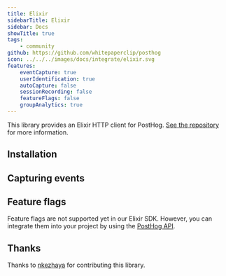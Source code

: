 ```yaml
---
title: Elixir
sidebarTitle: Elixir
sidebar: Docs
showTitle: true
tags:
    - community
github: https://github.com/whitepaperclip/posthog
icon: ../../../images/docs/integrate/elixir.svg
features:
    eventCapture: true
    userIdentification: true
    autoCapture: false
    sessionRecording: false
    featureFlags: false
    groupAnalytics: true
---
```


This library provides an Elixir HTTP client for PostHog. [See the repository](https://github.com/whitepaperclip/posthog) for more information.

## Installation


<ElixirInstall />

## Capturing events


<ElixirSendEvents />

## Feature flags


<FeatureFlagsLibsIntro />

Feature flags are not supported yet in our Elixir SDK. However, you can integrate them into your project by using the [PostHog API](/docs/feature-flags/adding-feature-flag-code?tab=api).

## Thanks

Thanks to [nkezhaya](https://github.com/nkezhaya) for contributing this library.
